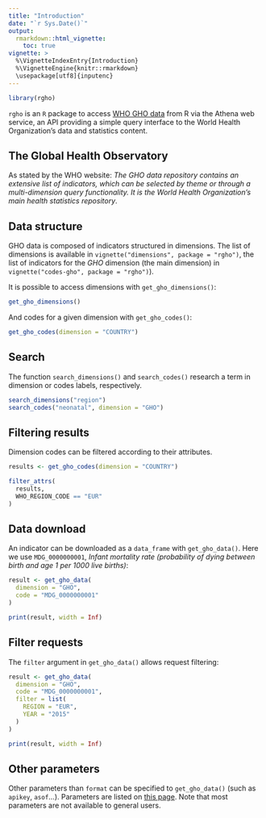 ```yaml
---
title: "Introduction"
date: "`r Sys.Date()`"
output:
  rmarkdown::html_vignette:
    toc: true
vignette: >
  %\VignetteIndexEntry{Introduction}
  %\VignetteEngine{knitr::rmarkdown}
  \usepackage[utf8]{inputenc}
---
```


```r
library(rgho)
```

`rgho` is an `R` package to access [WHO GHO data](http://www.who.int/gho/en/) from R via the Athena web service, an API providing a simple query interface to the World Health Organization's data and statistics content.

## The Global Health Observatory

As stated by the WHO website: *The GHO data repository contains an extensive list of indicators, which can be selected by theme or through a multi-dimension query functionality. It is the World Health Organization's main health statistics repository*.

## Data structure

GHO data is composed of indicators structured in dimensions. The list of dimensions is available in `vignette("dimensions", package = "rgho")`, the list of indicators for the *GHO* dimension (the main dimension) in `vignette("codes-gho", package = "rgho")`).

It is possible to access dimensions with `get_gho_dimensions()`:

```r
get_gho_dimensions()
```

And codes for a given dimension with `get_gho_codes()`:

```r
get_gho_codes(dimension = "COUNTRY")
```

## Search

The function `search_dimensions()` and `search_codes()` research a term in dimension or codes labels, respectively.

```r
search_dimensions("region")
search_codes("neonatal", dimension = "GHO")
```

## Filtering results

Dimension codes can be filtered according to their attributes.

```r
results <- get_gho_codes(dimension = "COUNTRY")

filter_attrs(
  results,
  WHO_REGION_CODE == "EUR"
)
```


## Data download

An indicator can be downloaded as a `data_frame` with `get_gho_data()`. Here we use `MDG_0000000001`, *Infant mortality rate (probability of dying between birth and age 1 per 1000 live births)*:

```r
result <- get_gho_data(
  dimension = "GHO",
  code = "MDG_0000000001"
)

print(result, width = Inf)
```

## Filter requests

The `filter` argument in `get_gho_data()` allows request filtering:

```r
result <- get_gho_data(
  dimension = "GHO",
  code = "MDG_0000000001",
  filter = list(
    REGION = "EUR",
    YEAR = "2015"
  )
)

print(result, width = Inf)
```

## Other parameters

Other parameters than `format` can be specified to `get_gho_data()` (such as `apikey`, `asof`...). Parameters are listed on [this page](http://apps.who.int/gho/data/node.resources.api). Note that most parameters are not available to general users.
